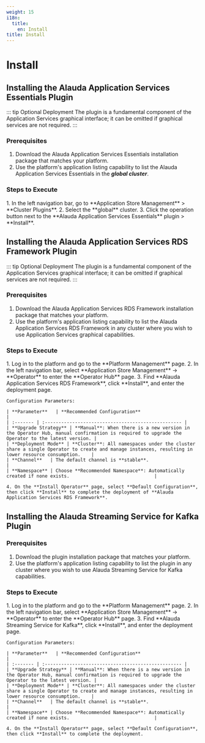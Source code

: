 ```yaml
---
weight: 15
i18n:
  title:
    en: Install
title: Install
---
```



# Install

## Installing the Alauda Application Services Essentials Plugin

::: tip Optional Deployment
The plugin is a fundamental component of the Application Services graphical interface; it can be omitted if graphical services are not required.
:::

### Prerequisites

1. Download the Alauda Application Services Essentials installation package that matches your platform.
2. Use the platform's application listing capability to list the Alauda Application Services Essentials in the ***global cluster***.

### Steps to Execute

<Tabs>
  <Tab label="Web Console">
    1. In the left navigation bar, go to **Application Store Management** > **Cluster Plugins**.
    2. Select the **global** cluster.
    3. Click the operation button next to the **Alauda Application Services Essentials** plugin > **Install**.
  </Tab>
</Tabs>

## Installing the Alauda Application Services RDS Framework Plugin

::: tip Optional Deployment
The plugin is a fundamental component of the Application Services graphical interface; it can be omitted if graphical services are not required.
:::

### Prerequisites

1. Download the Alauda Application Services RDS Framework installation package that matches your platform.
2. Use the platform's application listing capability to list the Alauda Application Services RDS Framework in any cluster where you wish to use Application Services graphical capabilities.

### Steps to Execute

<Tabs>
  <Tab label="Web Console">
    1. Log in to the platform and go to the **Platform Management** page.
    2. In the left navigation bar, select **Application Store Management** -> **Operator** to enter the **Operator Hub** page.
    3. Find **Alauda Application Services RDS Framework**, click **Install**, and enter the deployment page.

    Configuration Parameters:

    | **Parameter**   | **Recommended Configuration**                                            |
    | :------- | :-------------------------------------------------- |
    | **Upgrade Strategy** | **Manual**: When there is a new version in the Operator Hub, manual confirmation is required to upgrade the Operator to the latest version. |
    | **Deployment Mode** | **Cluster**: All namespaces under the cluster share a single Operator to create and manage instances, resulting in lower resource consumption.    |
    | **Channel**   | The default channel is **stable**.                           |
    | **Namespace** | Choose **Recommended Namespace**: Automatically created if none exists.                               |

    4. On the **Install Operator** page, select **Default Configuration**, then click **Install** to complete the deployment of **Alauda Application Services RDS Framework**.
  </Tab>
</Tabs>

## Installing the Alauda Streaming Service for Kafka Plugin

### Prerequisites

1. Download the plugin installation package that matches your platform.
2. Use the platform's application listing capability to list the plugin in any cluster where you wish to use Alauda Streaming Service for Kafka capabilities.

### Steps to Execute

<Tabs>
  <Tab label="Web Console">
    1. Log in to the platform and go to the **Platform Management** page.
    2. In the left navigation bar, select **Application Store Management** -> **Operator** to enter the **Operator Hub** page.
    3. Find **Alauda Streaming Service for Kafka**, click **Install**, and enter the deployment page.

    Configuration Parameters:

    | **Parameter**   | **Recommended Configuration**                                            |
    | :------- | :-------------------------------------------------- |
    | **Upgrade Strategy** | **Manual**: When there is a new version in the Operator Hub, manual confirmation is required to upgrade the Operator to the latest version. |
    | **Deployment Mode** | **Cluster**: All namespaces under the cluster share a single Operator to create and manage instances, resulting in lower resource consumption.    |
    | **Channel**   | The default channel is **stable**.                           |
    | **Namespace** | Choose **Recommended Namespace**: Automatically created if none exists.                               |

    4. On the **Install Operator** page, select **Default Configuration**, then click **Install** to complete the deployment.
  </Tab>
</Tabs>
